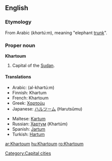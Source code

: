 ==English==
{{wikipedia}}

===Etymology===
From Arabic {{ARchar|[[خرطوم]]}} (''khartú:m''), meaning "elephant [[trunk]]".

===Proper noun===
'''Khartoum'''

# Capital of the [[Sudan]].

====Translations====
{{top}}
*Arabic: {{ARchar|[[الخرطوم]]}} (al-khartú:m) {{m}}
*Finnish: Khartum
*French: Khartoum
*Greek: [[Χαρτούμ]]
*Japanese: [[ハルツーム]] (Harutsūmu)
{{mid}}
*Maltese: [[Kartum]]
*Russian: [[Хартум]] (Khartúm) {{m}}
*Spanish: [[Jartum]] {{m}}
*Turkish: [[Hartum]]
{{bottom}}

[[Category:Capital cities]]

[[ar:Khartoum]]
[[hu:Khartoum]]
[[ro:Khartoum]]